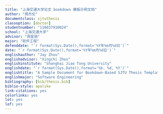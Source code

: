 ```yaml
---
title: "上海交通大学论文 bookdown 模板示例文档"
author: "周杰伦"
documentclass: sjtuthesis
classoption: [doctor]
studentnumber: "116037910024"
school: "上海交通大学"
advisor: "周星驰"
major: "软件工程"
defenddate: "`r format(Sys.Date(),format='%Y年%m月%d日')`"
date: "`r format(Sys.Date(),format='%Y年%m月%d日')`"
englishauthor: "Jay Zhou"
englishadvisor: "Xingchi Zhou"
englishinstitute: "Shanghai Jiao Tong University"
englishdate: "`r format(Sys.Date(),format='%b. %d, %Y')`"
englishtitle: "A Sample Document for Bookdown-Based SJTU Thesis Template"
englishmajor: "Software Engineering"
bibliography: [bib/thesis.bib]
biblio-style: apalike
link-citations: yes
colorlinks: yes
lot: yes
lof: yes
---
```

